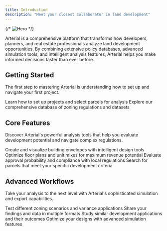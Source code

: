 ```yaml
---
title: Introduction
description: "Meet your closest collaborator in land development"
---
```


{/* ![Hero](/images/) */}

Arterial is a comprehensive platform that transforms how developers, planners, and real estate professionals analyze land development opportunities. By combining extensive policy databases, advanced simulation tools, and intelligent analysis features, Arterial helps you make informed decisions faster than ever before.

## Getting Started

The first step to mastering Arterial is understanding how to set up and navigate your first project.

<CardGroup cols={2}>
	<Card
		title="Create Your First Project"
		icon="sparkles"
		href="/essentials/projects"
	>
		Learn how to set up projects and select parcels for analysis
	</Card>
	<Card
		title="Understand Policies & Datasets"
		icon="book-open"
		href="/essentials/policies"
	>
		Explore our comprehensive database of zoning regulations and datasets
	</Card>
</CardGroup>

## Core Features

Discover Arterial's powerful analysis tools that help you evaluate development potential and navigate complex regulations.

<CardGroup cols={2}>
	<Card title="Build 3D Massings" icon="cuboid" href="/essentials/massing">
		Create and visualize building envelopes with intelligent design tools
	</Card>
	<Card
		title="Analyze Unit Layouts"
		icon="proportions"
		href="/essentials/layouts"
	>
		Optimize floor plans and unit mixes for maximum revenue potential
	</Card>
	<Card
		title="Assess Entitlements"
		icon="book-up-2"
		href="/essentials/entitlements"
	>
		Evaluate approval probability and compliance with local regulations
	</Card>
	<Card
		title="Explore Development Opportunities"
		icon="land-plot"
		href="/workflows/parcel-search"
	>
		Search for parcels that meet your specific development criteria
	</Card>
</CardGroup>

## Advanced Workflows

Take your analysis to the next level with Arterial's sophisticated simulation and export capabilities.

<CardGroup cols={2}>
	<Card
		title="Simulate Policy Variations"
		icon="settings"
		href="/workflows/upzoning"
	>
		Test different zoning scenarios and variance applications
	</Card>
	<Card
		title="Export Your Analysis"
		icon="cloud-download"
		href="/workflows/exporting"
	>
		Share your findings and data in multiple formats
	</Card>
	<Card title="Analyze Precedents" icon="search" href="/workflows/entitlement">
		Study similar development applications and their outcomes
	</Card>
	<Card title="Fine-tune Simulations" icon="brain" href="/workflows/simulation">
		Optimize your designs with advanced simulation features
	</Card>
</CardGroup>
